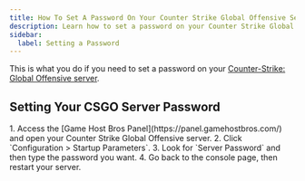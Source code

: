 ```yaml
---
title: How To Set A Password On Your Counter Strike Global Offensive Server
description: Learn how to set a password on your Counter Strike Global Offensive dedicated server.
sidebar:
  label: Setting a Password
---
```


This is what you do if you need to set a password on your [Counter-Strike: Global Offensive server](https://www.gamehostbros.com/csgo-server-hosting/).

## Setting Your CSGO Server Password

<Steps>
1. Access the [Game Host Bros Panel](https://panel.gamehostbros.com/) and open your Counter Strike Global Offensive server.
2. Click `Configuration > Startup Parameters`.
3. Look for `Server Password` and then type the password you want.
4. Go back to the console page, then restart your server.
</Steps>